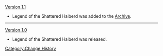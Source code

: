 [[Version 1.1]]
* Legend of the Shattered Halberd was added to the [[Archive]].
----
[[Version 1.0]]
* Legend of the Shattered Halberd was released.
<noinclude>[[Category:Change History]]</noinclude>